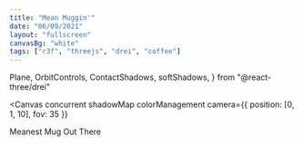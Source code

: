 ```yaml
---
title: "Mean Muggin'"
date: "06/09/2021"
layout: "fullscreen"
canvasBg: "white"
tags: ["r3f", "threejs", "drei", "coffee"]
---
```


  Plane,
  OrbitControls,
  ContactShadows,
  softShadows,
} from "@react-three/drei"

<Canvas
  concurrent
  shadowMap
  colorManagement
  camera={{ position: [0, 1, 10], fov: 35 }}
>
  <Lights />
  <Plane
    receiveShadow
    args={[20, 20]}
    position={[0, -1.5, 0]}
    rotation={[-Math.PI / 2, 0, 0]}
  >
    <meshStandardMaterial attach="material" color="yellow" />
  </Plane>
  <Suspense fallback={null}>
    <Coffee
      castShadow
      position={[-0.5, 1, 0]}
      rotation={[1.5, 2, 1.5]}
      factor={0.5}
      speed={2}
    />
  </Suspense>
  <ContactShadows
    opacity={1}
    width={1}
    height={1}
    blur={1}
    far={10}
    resolution={256}
  />
  <OrbitControls />
</Canvas>

<Box position="absolute" left="1.25rem" top="1.25rem">
  <Heading size="xl" fontFamily="body">
    Meanest Mug Out There
  </Heading>
</Box>
